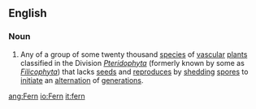 ==English==
===Noun===
# Any of a group of some twenty thousand [[species]] of [[vascular]] [[plant]]s classified in the Division ''[[Pteridophyta]]'' (formerly known by some as ''[[Filicophyta]]'') that lacks [[seed]]s and [[reproduce]]s by [[shed]]ding [[spores]] to [[initiate]] an [[alternation]] of [[generation]]s.

[[ang:Fern]]
[[io:Fern]]
[[it:fern]]